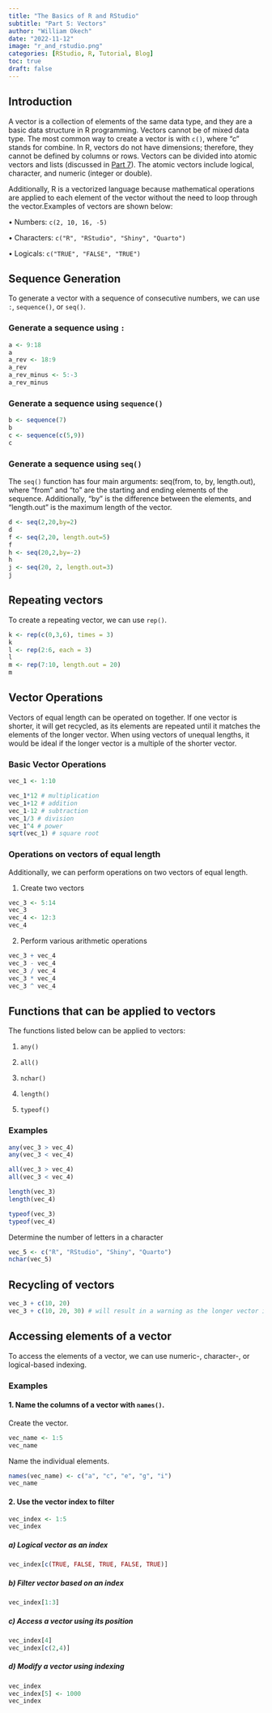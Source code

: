 ```yaml
---
title: "The Basics of R and RStudio"
subtitle: "Part 5: Vectors"
author: "William Okech"
date: "2022-11-12"
image: "r_and_rstudio.png"
categories: [RStudio, R, Tutorial, Blog]
toc: true
draft: false
---
```


## Introduction

A vector is a collection of elements of the same data type, and they are a basic data structure in R programming. Vectors cannot be of mixed data type. The most common way to create a vector is with `c()`, where "c" stands for combine. In R, vectors do not have dimensions; therefore, they cannot be defined by columns or rows. Vectors can be divided into atomic vectors and lists (discussed in [Part 7](posts/series_1/new_post_8/post_8.html)). The atomic vectors include logical, character, and numeric (integer or double).

Additionally, R is a vectorized language because mathematical operations are applied to each element of the vector without the need to loop through the vector.Examples of vectors are shown below:

• Numbers: `c(2, 10, 16, -5)`

• Characters: `c("R", "RStudio", "Shiny", "Quarto")`

• Logicals: `c("TRUE", "FALSE", "TRUE")`

## Sequence Generation

To generate a vector with a sequence of consecutive numbers, we can use `:`, `sequence()`, or `seq()`.

### Generate a sequence using `:`

```r
a <- 9:18
a
a_rev <- 18:9
a_rev
a_rev_minus <- 5:-3
a_rev_minus
```

### Generate a sequence using `sequence()`

```r
b <- sequence(7)
b
c <- sequence(c(5,9))
c
```

### Generate a sequence using `seq()`

The `seq()` function has four main arguments: seq(from, to, by, length.out), where "from" and "to" are the starting and ending elements of the sequence. Additionally, "by" is the difference between the elements, and "length.out" is the maximum length of the vector.

```r
d <- seq(2,20,by=2)
d
f <- seq(2,20, length.out=5)
f
h <- seq(20,2,by=-2)
h
j <- seq(20, 2, length.out=3)
j
```

## Repeating vectors

To create a repeating vector, we can use `rep()`.

```r
k <- rep(c(0,3,6), times = 3)
k
l <- rep(2:6, each = 3)
l
m <- rep(7:10, length.out = 20)
m
```

## Vector Operations

Vectors of equal length can be operated on together. If one vector is shorter, it will get recycled, as its elements are repeated until it matches the elements of the longer vector. When using vectors of unequal lengths, it would be ideal if the longer vector is a multiple of the shorter vector.

### Basic Vector Operations

```r
vec_1 <- 1:10

vec_1*12 # multiplication
vec_1+12 # addition
vec_1-12 # subtraction
vec_1/3 # division
vec_1^4 # power
sqrt(vec_1) # square root
```

### Operations on vectors of equal length

Additionally, we can perform operations on two vectors of equal length.

1.  Create two vectors

```r
vec_3 <- 5:14
vec_3
vec_4 <- 12:3
vec_4
```

2.  Perform various arithmetic operations

```r
vec_3 + vec_4
vec_3 - vec_4
vec_3 / vec_4
vec_3 * vec_4
vec_3 ^ vec_4
```

## Functions that can be applied to vectors

The functions listed below can be applied to vectors:

1.  `any()`

2.  `all()`

3.  `nchar()`

4.  `length()`

5.  `typeof()`

### Examples

```r
any(vec_3 > vec_4)
any(vec_3 < vec_4)
```

```r
all(vec_3 > vec_4)
all(vec_3 < vec_4)
```

```r
length(vec_3)
length(vec_4)
```

```r
typeof(vec_3)
typeof(vec_4)
```

Determine the number of letters in a character

```r
vec_5 <- c("R", "RStudio", "Shiny", "Quarto")
nchar(vec_5)
```

## Recycling of vectors

```r
vec_3 + c(10, 20)
vec_3 + c(10, 20, 30) # will result in a warning as the longer vector is not a multiple of the shorter one
```

## Accessing elements of a vector

To access the elements of a vector, we can use numeric-, character-, or logical-based indexing.

### Examples

#### 1. Name the columns of a vector with `names()`.

Create the vector.

```r
vec_name <- 1:5
vec_name
```

Name the individual elements.

```r
names(vec_name) <- c("a", "c", "e", "g", "i")
vec_name
```

#### 2. Use the vector index to filter

```r
vec_index <- 1:5
vec_index
```

##### a) Logical vector as an index

```r
vec_index[c(TRUE, FALSE, TRUE, FALSE, TRUE)]
```

##### b) Filter vector based on an index

```r
vec_index[1:3]
```

##### c) Access a vector using its position

```r
vec_index[4]
vec_index[c(2,4)]
```

##### d) Modify a vector using indexing

```r
vec_index
vec_index[5] <- 1000
vec_index
```
